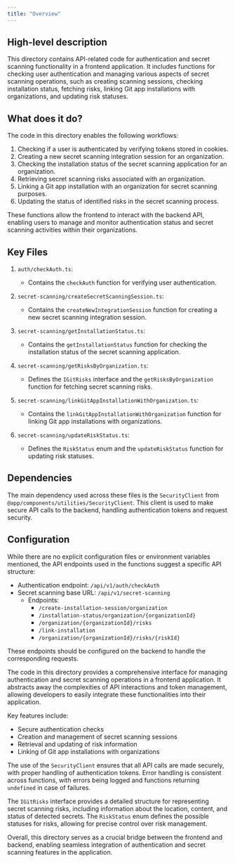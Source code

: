 ```yaml
---
title: "Overview"
---
```


## High-level description
This directory contains API-related code for authentication and secret scanning functionality in a frontend application. It includes functions for checking user authentication and managing various aspects of secret scanning operations, such as creating scanning sessions, checking installation status, fetching risks, linking Git app installations with organizations, and updating risk statuses.

## What does it do?
The code in this directory enables the following workflows:

1. Checking if a user is authenticated by verifying tokens stored in cookies.
2. Creating a new secret scanning integration session for an organization.
3. Checking the installation status of the secret scanning application for an organization.
4. Retrieving secret scanning risks associated with an organization.
5. Linking a Git app installation with an organization for secret scanning purposes.
6. Updating the status of identified risks in the secret scanning process.

These functions allow the frontend to interact with the backend API, enabling users to manage and monitor authentication status and secret scanning activities within their organizations.

## Key Files

1. `auth/checkAuth.ts`:
   - Contains the `checkAuth` function for verifying user authentication.

2. `secret-scanning/createSecretScanningSession.ts`:
   - Contains the `createNewIntegrationSession` function for creating a new secret scanning integration session.

3. `secret-scanning/getInstallationStatus.ts`:
   - Contains the `getInstallationStatus` function for checking the installation status of the secret scanning application.

4. `secret-scanning/getRisksByOrganization.ts`:
   - Defines the `IGitRisks` interface and the `getRisksByOrganization` function for fetching secret scanning risks.

5. `secret-scanning/linkGitAppInstallationWithOrganization.ts`:
   - Contains the `linkGitAppInstallationWithOrganization` function for linking Git app installations with organizations.

6. `secret-scanning/updateRiskStatus.ts`:
   - Defines the `RiskStatus` enum and the `updateRiskStatus` function for updating risk statuses.

## Dependencies
The main dependency used across these files is the `SecurityClient` from `@app/components/utilities/SecurityClient`. This client is used to make secure API calls to the backend, handling authentication tokens and request security.

## Configuration
While there are no explicit configuration files or environment variables mentioned, the API endpoints used in the functions suggest a specific API structure:

- Authentication endpoint: `/api/v1/auth/checkAuth`
- Secret scanning base URL: `/api/v1/secret-scanning`
  - Endpoints:
    - `/create-installation-session/organization`
    - `/installation-status/organization/{organizationId}`
    - `/organization/{organizationId}/risks`
    - `/link-installation`
    - `/organization/{organizationId}/risks/{riskId}`

These endpoints should be configured on the backend to handle the corresponding requests.

The code in this directory provides a comprehensive interface for managing authentication and secret scanning operations in a frontend application. It abstracts away the complexities of API interactions and token management, allowing developers to easily integrate these functionalities into their application.

Key features include:
- Secure authentication checks
- Creation and management of secret scanning sessions
- Retrieval and updating of risk information
- Linking of Git app installations with organizations

The use of the `SecurityClient` ensures that all API calls are made securely, with proper handling of authentication tokens. Error handling is consistent across functions, with errors being logged and functions returning `undefined` in case of failures.

The `IGitRisks` interface provides a detailed structure for representing secret scanning risks, including information about the location, content, and status of detected secrets. The `RiskStatus` enum defines the possible statuses for risks, allowing for precise control over risk management.

Overall, this directory serves as a crucial bridge between the frontend and backend, enabling seamless integration of authentication and secret scanning features in the application.
